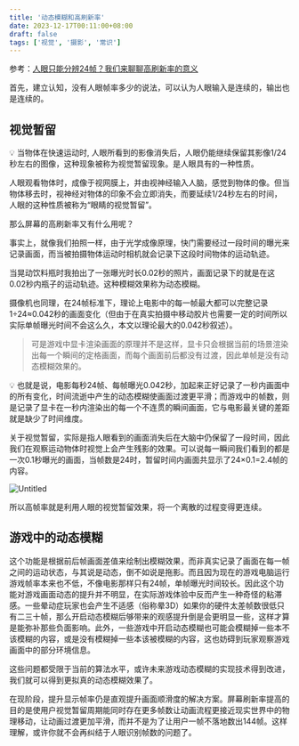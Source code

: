 ```yaml
---
title: '动态模糊和高刷新率'
date: 2023-12-17T00:11:00+08:00
draft: false
tags: ['视觉', '摄影', '常识']
---
```


参考：[人眼只能分辨24帧？我们来聊聊高刷新率的意义](https://zhuanlan.zhihu.com/p/94695670)

首先，建立认知，没有人眼帧率多少的说法，可以认为人眼输入是连续的，输出也是连续的。

## 视觉暂留

<aside> 💡 当物体在快速运动时, 人眼所看到的影像消失后，人眼仍能继续保留其影像1/24秒左右的图像，这种现象被称为视觉暂留现象。是人眼具有的一种性质。

人眼观看物体时，成像于视网膜上，并由视神经输入人脑，感觉到物体的像。但当物体移去时，视神经对物体的印象不会立即消失，而要延续1/24秒左右的时间，人眼的这种性质被称为“眼睛的视觉暂留”。

</aside>

那么屏幕的高刷新率又有什么用呢？

事实上，就像我们拍照一样，由于光学成像原理，快门需要经过一段时间的曝光来记录画面，而当被拍摄物体运动时相机就会记录下这段时间物体的运动轨迹。

当晃动饮料瓶时我拍出了一张曝光时长0.02秒的照片，画面记录下的就是在这0.02秒内瓶子的运动轨迹。这种模糊效果称为动态模糊。

摄像机也同理，在24帧标准下，理论上电影中的每一帧最大都可以完整记录1÷24≈0.042秒的画面变化（但由于在真实拍摄中移动胶片也需要一定的时间所以实际单帧曝光时间不会这么久，本文以理论最大的0.042秒叙述）。

> 可是游戏中显卡渲染画面的原理并不是这样，显卡只会根据当前的场景渲染出每一个瞬间的定格画面，而每个画面前后都没有过渡，因此单帧是没有动态模糊效果的。

<aside> 💡 也就是说，电影每秒24帧、每帧曝光0.042秒，加起来正好记录了一秒内画面中的所有变化，时间流逝中产生的动态模糊使画面过渡更平滑；而游戏中的帧数，则是记录了显卡在一秒内渲染出的每一个不连贯的瞬间画面，它与电影最关键的差距就是缺少了时间维度。

</aside>

关于视觉暂留，实际是指人眼看到的画面消失后在大脑中仍保留了一段时间，因此我们在观察运动物体时视觉上会产生残影的效果。可以说每一瞬间我们看到的都是一次0.1秒曝光的画面，当帧数是24时，暂留时间内画面共显示了24×0.1=2.4帧的内容。

![Untitled](https://s3-us-west-2.amazonaws.com/secure.notion-static.com/6fbb5bcc-1247-4e1a-850a-c4630581ff05/Untitled.png)

所以高帧率就是利用人眼的视觉暂留效果，将一个离散的过程变得更连续。

## 游戏中的动态模糊

这个功能是根据前后帧画面差值来绘制出模糊效果，而非真实记录了画面在每一帧之间的运动状态，与其说是动态，倒不如说是拖影。而且因为现在的游戏电脑运行游戏帧率本来也不低，不像电影那样只有24帧，单帧曝光时间较长。因此这个功能对游戏画面动态的提升并不明显，在实际游戏体验中反而产生一种奇怪的粘滞感。一些晕动症玩家也会产生不适感（俗称晕3D）如果你的硬件太差帧数很低只有二三十帧，那么开启动态模糊后够带来的观感提升倒是会更明显一些，这样才算是能弥补那些负面影响。此外，一些游戏中开启动态模糊也可能会模糊掉一些本不该模糊的内容，或是没有模糊掉一些本该被模糊的内容，这也妨碍到玩家观察游戏画面中的部分环境信息。

这些问题都受限于当前的算法水平，或许未来游戏动态模糊的实现技术得到改进，我们就可以得到更拟真的动态模糊效果了。

在现阶段，提升显示帧率仍是直观提升画面顺滑度的解决方案。屏幕刷新率提高的目的是使用户视觉暂留周期能同时存在更多帧数让动画流程更接近现实世界中的物理移动，让动画过渡更加平滑，而并不是为了让用户一帧不落地数出144帧。这样理解，或许你就不会再纠结于人眼识别帧数的问题了。